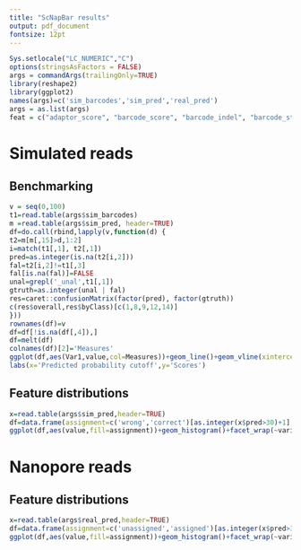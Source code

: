 ```yaml
---
title: "ScNapBar results"
output: pdf_document
fontsize: 12pt
---
```

```r
Sys.setlocale("LC_NUMERIC","C")
options(stringsAsFactors = FALSE)
args = commandArgs(trailingOnly=TRUE)
library(reshape2)
library(ggplot2)
names(args)=c('sim_barcodes','sim_pred','real_pred')
args = as.list(args)
feat = c("adaptor_score", "barcode_score", "barcode_indel", "barcode_start", "barcode_mismatch", "umi_length", "polyT_length")
```

# Simulated reads
## Benchmarking
```r
v = seq(0,100)
t1=read.table(args$sim_barcodes)
m =read.table(args$sim_pred, header=TRUE)
df=do.call(rbind,lapply(v,function(d) {
t2=m[m[,15]>d,1:2]
i=match(t1[,1], t2[,1])
pred=as.integer(is.na(t2[i,2]))
fal=t2[i,2]!=t1[,3]
fal[is.na(fal)]=FALSE
unal=grepl('_unal',t1[,1])
gtruth=as.integer(unal | fal)
res=caret::confusionMatrix(factor(pred), factor(gtruth))
c(res$overall,res$byClass)[c(1,8,9,12,14)]
}))
rownames(df)=v
df=df[!is.na(df[,4]),]
df=melt(df)
colnames(df)[2]='Measures'
ggplot(df,aes(Var1,value,col=Measures))+geom_line()+geom_vline(xintercept=35, linetype=4)+
labs(x='Predicted probability cutoff',y='Scores')
```

## Feature distributions
```r
x=read.table(args$sim_pred,header=TRUE)
df=data.frame(assignment=c('wrong','correct')[as.integer(x$pred>30)+1],melt(x[,feat],id.vars=NULL))
ggplot(df,aes(value,fill=assignment))+geom_histogram()+facet_wrap(~variable,scale="free")
```

# Nanopore reads
## Feature distributions
```r
x=read.table(args$real_pred,header=TRUE)
df=data.frame(assignment=c('unassigned','assigned')[as.integer(x$pred>30)+1],melt(x[,feat],id.vars=NULL))
ggplot(df,aes(value,fill=assignment))+geom_histogram()+facet_wrap(~variable,scale="free")
```
